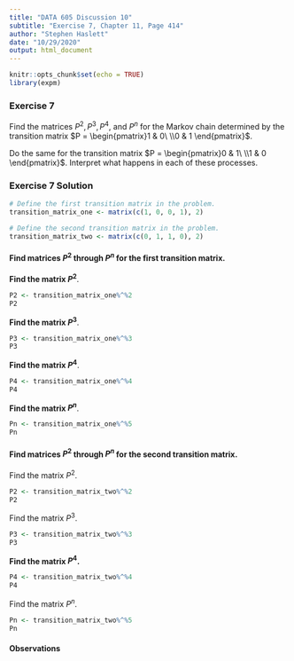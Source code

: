 ```yaml
---
title: "DATA 605 Discussion 10"
subtitle: "Exercise 7, Chapter 11, Page 414"
author: "Stephen Haslett"
date: "10/29/2020"
output: html_document
---
```


```r
knitr::opts_chunk$set(echo = TRUE)
library(expm)
```

### Exercise 7
Find the matrices $P^2, P^3, P^4$, and $P^n$ for the Markov chain determined by the transition matrix $P = \begin{pmatrix}1 & 0\ \\0 & 1 \end{pmatrix}$.

Do the same for the transition matrix $P =  \begin{pmatrix}0 & 1\ \\1 & 0 \end{pmatrix}$. Interpret what happens in each of these processes.

### Exercise 7 Solution

```r
# Define the first transition matrix in the problem.
transition_matrix_one <- matrix(c(1, 0, 0, 1), 2)

# Define the second transition matrix in the problem.
transition_matrix_two <- matrix(c(0, 1, 1, 0), 2)
```


#### Find matrices $P^2$ through $P^n$ for the first transition matrix.


**Find the matrix $P^2$**.
```r
P2 <- transition_matrix_one%^%2
P2
```


**Find the matrix $P^3$**.
```r
P3 <- transition_matrix_one%^%3
P3
```


**Find the matrix $P^4$**.
```r
P4 <- transition_matrix_one%^%4
P4
```


**Find the matrix $P^n$**.
```r
Pn <- transition_matrix_one%^%5
Pn
```


#### Find matrices $P^2$ through $P^n$ for the second transition matrix.

Find the matrix $P^2$.
```r
P2 <- transition_matrix_two%^%2
P2
```


Find the matrix $P^3$.
```r
P3 <- transition_matrix_two%^%3
P3
```


**Find the matrix $P^4$.**
```r
P4 <- transition_matrix_two%^%4
P4
```


Find the matrix $P^n$.
```r
Pn <- transition_matrix_two%^%5
Pn
```


#### Observations
